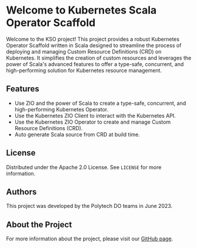 # Welcome to Kubernetes Scala Operator Scaffold

Welcome to the KSO project! This project provides a robust Kubernetes Operator Scaffold written in Scala designed to streamline the process of deploying and managing Custom Resource Definitions (CRD) on Kubernetes. It simplifies the creation of custom resources and leverages the power of Scala's advanced features to offer a type-safe, concurrent, and high-performing solution for Kubernetes resource management.

## Features

- Use ZIO and the power of Scala to create a type-safe, concurrent, and high-performing Kubernetes Operator.
- Use the Kubernetes ZIO Client to interact with the Kubernetes API.
- Use the Kubernetes ZIO Operator to create and manage Custom Resource Definitions (CRD).
- Auto generate Scala source from CRD at build time.

## License

Distributed under the Apache 2.0 License. See `LICENSE` for more information.

## Authors

This project was developed by the Polytech DO teams in June 2023.

## About the Project

For more information about the project, please visit our [GitHub page](https://github.com/do4-2022/scala-kube-operator-scaffold).
